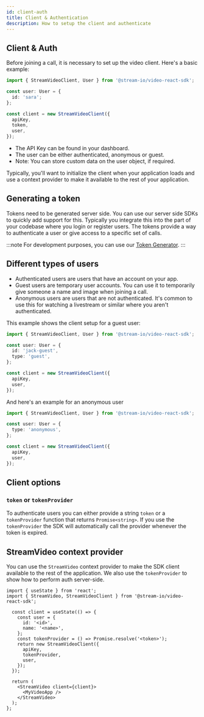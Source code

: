```yaml
---
id: client-auth
title: Client & Authentication
description: How to setup the client and authenticate
---
```


## Client & Auth

Before joining a call, it is necessary to set up the video client. Here's a basic example:

```ts
import { StreamVideoClient, User } from '@stream-io/video-react-sdk';

const user: User = {
  id: 'sara';
};

const client = new StreamVideoClient({
  apiKey,
  token,
  user,
});
```

- The API Key can be found in your dashboard.
- The user can be either authenticated, anonymous or guest.
- Note: You can store custom data on the user object, if required.

Typically, you'll want to initialize the client when your application loads and use a context provider to make it available to the rest of your application.

## Generating a token

Tokens need to be generated server side. You can use our server side SDKs to quickly add support for this. Typically you integrate this into the part of your codebase where you login or register users. The tokens provide a way to authenticate a user or give access to a specific set of calls.

:::note
For development purposes, you can use our [Token Generator](https://getstream.io/chat/docs/token_generator/).
:::

## Different types of users

- Authenticated users are users that have an account on your app.
- Guest users are temporary user accounts. You can use it to temporarily give someone a name and image when joining a call.
- Anonymous users are users that are not authenticated. It's common to use this for watching a livestream or similar where you aren't authenticated.

This example shows the client setup for a guest user:

```ts
import { StreamVideoClient, User } from '@stream-io/video-react-sdk';

const user: User = {
  id: 'jack-guest',
  type: 'guest',
};

const client = new StreamVideoClient({
  apiKey,
  user,
});
```

And here's an example for an anonymous user

```ts
import { StreamVideoClient, User } from '@stream-io/video-react-sdk';

const user: User = {
  type: 'anonymous',
};

const client = new StreamVideoClient({
  apiKey,
  user,
});
```

## Client options

### `token` or `tokenProvider`

To authenticate users you can either provide a string `token` or a `tokenProvider` function that returns `Promise<string>`. If you use the `tokenProvider` the SDK will automatically call the provider whenever the token is expired.

## StreamVideo context provider

You can use the `StreamVideo` context provider to make the SDK client available to the rest of the application. We also use the `tokenProvider` to show how to perform auth server-side.

```tsx
import { useState } from 'react';
import { StreamVideo, StreamVideoClient } from '@stream-io/video-react-sdk';

  const client = useState(() => {
    const user = {
      id: '<id>',
      name: '<name>',
    };
    const tokenProvider = () => Promise.resolve('<token>');
    return new StreamVideoClient({
      apiKey,
      tokenProvider,
      user,
    });
  });

  return (
    <StreamVideo client={client}>
      <MyVideoApp />
    </StreamVideo>
  );
};
```
